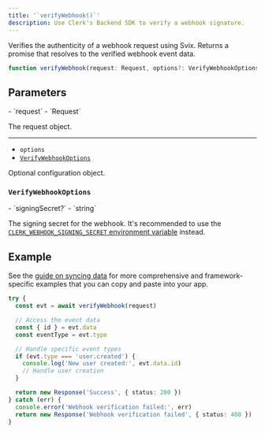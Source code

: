 ```yaml
---
title: '`verifyWebhook()`'
description: Use Clerk's Backend SDK to verify a webhook signature.
---
```


Verifies the authenticity of a webhook request using Svix. Returns a promise that resolves to the verified webhook event data.

```ts
function verifyWebhook(request: Request, options?: VerifyWebhookOptions): Promise<WebhookEvent>
```

## Parameters

<Properties>
  - `request`
  - `Request`

  The request object.

  ---

  - `options`
  - [`VerifyWebhookOptions`](#verify-webhook-options)

  Optional configuration object.
</Properties>

### `VerifyWebhookOptions`

<Properties>
  - `signingSecret?`
  - `string`

  The signing secret for the webhook. It's recommended to use the [`CLERK_WEBHOOK_SIGNING_SECRET` environment variable](/docs/deployments/clerk-environment-variables#webhooks) instead.
</Properties>

## Example

See the [guide on syncing data](/docs/configure/webhooks/syncing) for more comprehensive and framework-specific examples that you can copy and paste into your app.

```ts
try {
  const evt = await verifyWebhook(request)

  // Access the event data
  const { id } = evt.data
  const eventType = evt.type

  // Handle specific event types
  if (evt.type === 'user.created') {
    console.log('New user created:', evt.data.id)
    // Handle user creation
  }

  return new Response('Success', { status: 200 })
} catch (err) {
  console.error('Webhook verification failed:', err)
  return new Response('Webhook verification failed', { status: 400 })
}
```
